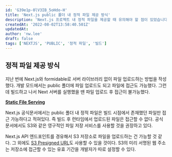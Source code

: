 ```yaml
---
id: 'G39e1p-0lV3IB_5oHdo-H'
title: 'Next.js public 폴더 내 정적 파일 제공 방식'
description: 'Next.js 프로젝트 내 정적 파일을 제공할 때 유의해야 할 점이 있었습니다.'
createdAt: '2022-08-02T13:58:40.501Z'
updatedAt:
author: 'nw.lee'
draft: false
tags: ['NEXTJS', 'PUBLIC', '정적 파일', '빌드']
---
```


## 정적 파일 제공 방식

지난 번에 Next.js와 formidable로 서버 라이브러리 없이 파일 업로드하는 방법을 작성했다. 개발 모드에서는 public 폴더에 파일 업로드도 되고 파일에 접근도 가능했다. 그런데 빌드하고 나서 Next 서버를 실행했을 땐 파일 업로드 후 접근이 불가능했다.

[**Static File Serving**](https://nextjs.org/docs/basic-features/static-file-serving)

Next.js 공식문서에서는 public 폴더 내 정적 파일은 빌드 시점에서 존재했던 파일만 접근 가능하다고 적혀있다. 즉 빌드 후 런타임에서 업로드된 파일은 접근할 수 없다. 공식문서에서도 S3와 같은 영구적인 파일 저장 서비스를 사용할 것을 권장하고 있다.

Next.js API 엔드포인트를 경유해서 S3 저장소로 파일을 업로드하는 건 가능할 것 같다. 그 외에도 [S3 Presigned URL](https://docs.aws.amazon.com/AmazonS3/latest/userguide/ShareObjectPreSignedURL.html)도 사용할 수 있을 것이다. S3의 미리 서명된 웹 주소는 저장소에 접근할 수 있는 유효 기간을 개발자가 따로 설정할 수 있다.
